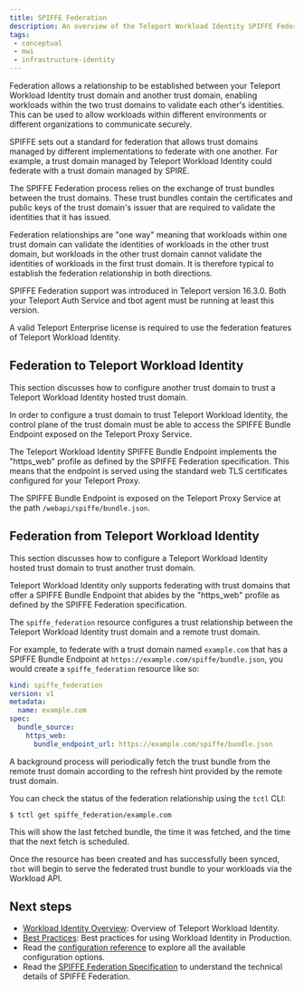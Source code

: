 ```yaml
---
title: SPIFFE Federation
description: An overview of the Teleport Workload Identity SPIFFE Federation feature.
tags:
 - conceptual
 - mwi
 - infrastructure-identity
---
```


Federation allows a relationship to be established between your Teleport
Workload Identity trust domain and another trust domain, enabling workloads
within the two trust domains to validate each other's identities. This can be
used to allow workloads within different environments or different organizations
to communicate securely.

SPIFFE sets out a standard for federation that allows trust domains managed by
different implementations to federate with one another. For example, a trust
domain managed by Teleport Workload Identity could federate with a trust domain
managed by SPIRE.

The SPIFFE Federation process relies on the exchange of trust bundles between
the trust domains. These trust bundles contain the certificates and public keys
of the trust domain's issuer that are required to validate the identities that
it has issued.

Federation relationships are "one way" meaning that workloads within one trust
domain can validate the identities of workloads in the other trust domain, but
workloads in the other trust domain cannot validate the identities of workloads
in the first trust domain. It is therefore typical to establish the federation
relationship in both directions.

SPIFFE Federation support was introduced in Teleport version 16.3.0. Both your
Teleport Auth Service and tbot agent must be running at least this version.

<Admonition type="warning" title="Teleport Enterprise Required">
A valid Teleport Enterprise license is required to use the federation features
of Teleport Workload Identity.
</Admonition>

## Federation to Teleport Workload Identity

This section discusses how to configure another trust domain to trust a Teleport
Workload Identity hosted trust domain.

In order to configure a trust domain to trust Teleport Workload Identity, the
control plane of the trust domain must be able to access the SPIFFE Bundle
Endpoint exposed on the Teleport Proxy Service.

The Teleport Workload Identity SPIFFE Bundle Endpoint implements the "https_web"
profile as defined by the SPIFFE Federation specification. This means that the
endpoint is served using the standard web TLS certificates configured for your
Teleport Proxy.

The SPIFFE Bundle Endpoint is exposed on the Teleport Proxy Service at the path
`/webapi/spiffe/bundle.json`.

## Federation from Teleport Workload Identity

This section discusses how to configure a Teleport Workload Identity hosted
trust domain to trust another trust domain.

Teleport Workload Identity only supports federating with trust domains that
offer a SPIFFE Bundle Endpoint that abides by the "https_web" profile as defined
by the SPIFFE Federation specification.

The `spiffe_federation` resource configures a trust relationship between the
Teleport Workload Identity trust domain and a remote trust domain.

For example, to federate with a trust domain named `example.com` that has a
SPIFFE Bundle Endpoint at `https://example.com/spiffe/bundle.json`, you would
create a `spiffe_federation` resource like so:

```yaml
kind: spiffe_federation
version: v1
metadata:
  name: example.com
spec:
  bundle_source:
    https_web:
      bundle_endpoint_url: https://example.com/spiffe/bundle.json
```

A background process will periodically fetch the trust bundle from the remote
trust domain according to the refresh hint provided by the remote trust domain.

You can check the status of the federation relationship using the `tctl` CLI:

```code
$ tctl get spiffe_federation/example.com
```

This will show the last fetched bundle, the time it was fetched, and the time
that the next fetch is scheduled.

Once the resource has been created and has successfully been synced, `tbot`
will begin to serve the federated trust bundle to your workloads via the
Workload API.

## Next steps

- [Workload Identity Overview](./introduction.mdx): Overview of Teleport
Workload Identity.
- [Best Practices](./best-practices.mdx): Best practices for using Workload
Identity in Production.
- Read the [configuration reference](../../reference/machine-workload-identity/configuration.mdx) to explore
all the available configuration options.
- Read the [SPIFFE Federation Specification](https://github.com/spiffe/spiffe/blob/main/standards/SPIFFE_Federation.md)
to understand the technical details of SPIFFE Federation.
